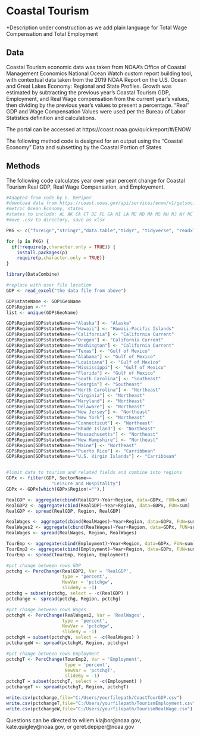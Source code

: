 # Coastal Tourism

*Description under construction as we add plain language for Total Wage Compensation and Total Employment

## Data
Coastal Tourism economic data was taken from NOAA’s Office of Coastal Management Economics National Ocean Watch custom report building tool, with contextual data taken from the 2019 NOAA Report on the U.S. Ocean and Great Lakes Economy: Regional and State Profiles. Growth was estimated by subtracting the previous year’s Coastal Tourism GDP, Employment, and Real Wage compensation from the current year’s values, then dividing by the previous year’s values to present a percentage. "Real" GDP and Wage Compensation Values were used per the Bureau of Labor Statistics definition and calculations.

The portal can be accessed at https://coast.noaa.gov/quickreport/#/ENOW

The following method code is designed for an output using the "Coastal Economy" Data and subsetting by the Coastal Portion of States

## Methods
The following code calculates year over year percent change for Coastal Tourism Real GDP, Real Wage Compensation, and Employement.

```r
#Adapted from code by G. DePiper
#download data from https://coast.noaa.gov/api/services/enow/v1/getsocioecondatafor?dataset=CoastalEconomy&geotype=StateCoastal&geoid=01000,02000,06000,09000,10000,12000,13000,15000,22000,23000,24000,25000,28000,33000,34000,36000,37000,41000,44000,45000,48000,51000,53000,55000,72000,78000&year=2018,2017,2016,2015,2014,2013,2012,2011,2010,2009,2008,2007,2006,2005&f=csv
#metric Ocean Economy, states
#states to include: AL AK CA CT DE FL GA HI LA ME MD MA MS NH NJ NY NC OR RI SC TX VA WA WI
#move .csv to directory, save as xlsx

PKG <- c("foreign","stringr","data.table","tidyr", "tidyverse", "readxl")

for (p in PKG) {
  if(!require(p,character.only = TRUE)) {
    install.packages(p)
    require(p,character.only = TRUE)}
}

library(DataCombine)

#replace with user file location
GDP <- read_excel("the data file from above")

GDP$stateName <- GDP$GeoName
GDP$Region <-""
list <- unique(GDP$GeoName)

GDP$Region[GDP$stateName=="Alaska"] <- "Alaska"
GDP$Region[GDP$stateName=="Hawaii"] <- "Hawaii-Pacific Islands"
GDP$Region[GDP$stateName=="California"] <- "California Current"
GDP$Region[GDP$stateName=="Oregon"] <- "California Current"
GDP$Region[GDP$stateName=="Washington"] <- "California Current"
GDP$Region[GDP$stateName=="Texas"] <- "Gulf of Mexico"
GDP$Region[GDP$stateName=="Alabama"] <- "Gulf of Mexico"
GDP$Region[GDP$stateName=="Louisiana"] <- "Gulf of Mexico"
GDP$Region[GDP$stateName=="Mississippi"] <- "Gulf of Mexico"
GDP$Region[GDP$stateName=="Florida"] <- "Gulf of Mexico"
GDP$Region[GDP$stateName=="South Carolina"] <- "Southeast"
GDP$Region[GDP$stateName=="Georgia"] <- "Southeast"
GDP$Region[GDP$stateName=="North Carolina"] <- "Northeast"
GDP$Region[GDP$stateName=="Virginia"] <- "Northeast"
GDP$Region[GDP$stateName=="Maryland"] <- "Northeast"
GDP$Region[GDP$stateName=="Delaware"] <- "Northeast"
GDP$Region[GDP$stateName=="New Jersey"] <- "Northeast"
GDP$Region[GDP$stateName=="New York"] <- "Northeast"
GDP$Region[GDP$stateName=="Connecticut"] <- "Northeast"
GDP$Region[GDP$stateName=="Rhode Island"] <- "Northeast"
GDP$Region[GDP$stateName=="Massachusetts"] <- "Northeast"
GDP$Region[GDP$stateName=="New Hampshire"] <- "Northeast"
GDP$Region[GDP$stateName=="Maine"] <- "Northeast"
GDP$Region[GDP$stateName=="Puerto Rico"] <- "Carribbean"
GDP$Region[GDP$stateName=="U.S. Virgin Islands"] <- "Carribbean"


#limit data to tourism and related fields and combine into regions
GDPx <- filter(GDP, SectorName==
                 "Leisure and Hospitality")
GDPx <- GDPx[which(GDPx$Region!=""),]

RealGDP <- aggregate(cbind(RealGDP)~Year+Region, data=GDPx, FUN=sum)
RealGDP2 <- aggregate(cbind(RealGDP)~Year+Region, data=GDPx, FUN=sum)
RealGDP <- spread(RealGDP, Region, RealGDP)

RealWages <- aggregate(cbind(RealWages)~Year+Region, data=GDPx, FUN=sum)
RealWages2 <- aggregate(cbind(RealWages)~Year+Region, data=GDPx, FUN=sum)
RealWages <- spread(RealWages, Region, RealWages)

TourEmp <- aggregate(cbind(Employment)~Year+Region, data=GDPx, FUN=sum)
TourEmp2 <- aggregate(cbind(Employment)~Year+Region, data=GDPx, FUN=sum)
TourEmp <- spread(TourEmp, Region, Employment)

#pct change between rows GDP
pctchg <- PercChange(RealGDP2, Var = 'RealGDP',
                     type = 'percent',
                     NewVar = 'pctchgw',
                     slideBy = -1)
pctchg = subset(pctchg, select = -c(RealGDP) )
pctchange <- spread(pctchg, Region, pctchg)

#pct change between rows Wages
pctchgW <- PercChange(RealWages2, Var = 'RealWages',
                     type = 'percent',
                     NewVar = 'pctchgw',
                     slideBy = -1)
pctchgW = subset(pctchgW, select = -c(RealWages) )
pctchangeW <- spread(pctchgW, Region, pctchgw)

#pct change between rows Employment
pctchgT <- PercChange(TourEmp2, Var = 'Employment',
                      type = 'percent',
                      NewVar = 'pctchgT',
                      slideBy = -1)
pctchgT = subset(pctchgT, select = -c(Employment) )
pctchangeT <- spread(pctchgT, Region, pctchgT)

write.csv(pctchange,file="C:/Users/yourfilepath/CoastTourGDP.csv")
write.csv(pctchangeT,file="C:/Users/yourfilepath/TourismEmployment.csv")
write.csv(pctchangeW,file="C:/Users/yourfilepath/TourismRealWage.csv")

```

Questions can be directed to willem.klajbor@noaa.gov, kate.quigley@noaa.gov, or geret.depiper@noaa.gov
